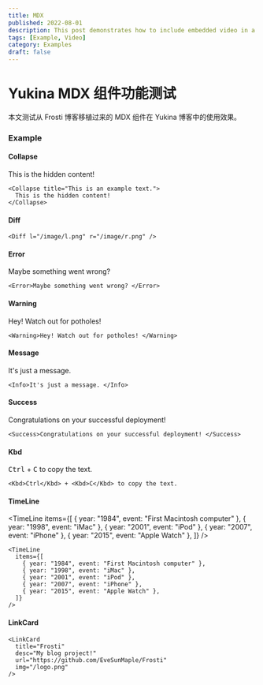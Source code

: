 ```yaml
---
title: MDX
published: 2022-08-01
description: This post demonstrates how to include embedded video in a blog post.
tags: [Example, Video]
category: Examples
draft: false
---
```

  
  
# Yukina MDX 组件功能测试  
  
本文测试从 Frosti 博客移植过来的 MDX 组件在 Yukina 博客中的使用效果。  
  

### Example

#### Collapse

<Collapse title="This is an example text.">
  This is the hidden content!
</Collapse>

```astro
<Collapse title="This is an example text.">
  This is the hidden content!
</Collapse>
```

#### Diff

<Diff l="/image/l.png" r="/image/r.png" />

```astro
<Diff l="/image/l.png" r="/image/r.png" />
```

#### Error

<Error>Maybe something went wrong?</Error>

```astro
<Error>Maybe something went wrong? </Error>
```

#### Warning

<Warning>Hey! Watch out for potholes! </Warning>

```astro
<Warning>Hey! Watch out for potholes! </Warning>
```

#### Message

<Info>It's just a message. </Info>

```astro
<Info>It's just a message. </Info>
```

#### Success

<Success>Congratulations on your successful deployment! </Success>

```astro
<Success>Congratulations on your successful deployment! </Success>
```

#### Kbd

<Kbd>Ctrl</Kbd> + <Kbd>C</Kbd> to copy the text.

```astro
<Kbd>Ctrl</Kbd> + <Kbd>C</Kbd> to copy the text.
```

#### TimeLine

<TimeLine
  items={[
    { year: "1984", event: "First Macintosh computer" },
    { year: "1998", event: "iMac" },
    { year: "2001", event: "iPod" },
    { year: "2007", event: "iPhone" },
    { year: "2015", event: "Apple Watch" },
  ]}
/>

```astro
<TimeLine
  items={[
    { year: "1984", event: "First Macintosh computer" },
    { year: "1998", event: "iMac" },
    { year: "2001", event: "iPod" },
    { year: "2007", event: "iPhone" },
    { year: "2015", event: "Apple Watch" },
  ]}
/>
```

#### LinkCard

<LinkCard
  title="Frosti"
  desc="My blog project!"
  url="https://github.com/EveSunMaple/Frosti"
  img="/logo.png"
/>

```astro
<LinkCard
  title="Frosti"
  desc="My blog project!"
  url="https://github.com/EveSunMaple/Frosti"
  img="/logo.png"
/>
```
